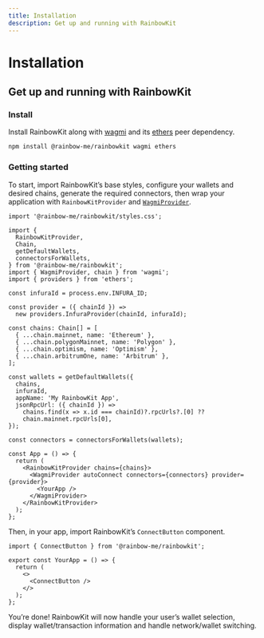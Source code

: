 ```yaml
---
title: Installation
description: Get up and running with RainbowKit
---
```


# Installation

## Get up and running with RainbowKit

### Install

Install RainbowKit along with [wagmi](https://wagmi-xyz.vercel.app/) and its [ethers](https://docs.ethers.io) peer dependency.

```bash
npm install @rainbow-me/rainbowkit wagmi ethers
```

### Getting started

To start, import RainbowKit’s base styles, configure your wallets and desired chains, generate the required connectors, then wrap your application with `RainbowKitProvider` and [`WagmiProvider`](https://wagmi-xyz.vercel.app/docs/provider).

```tsx
import '@rainbow-me/rainbowkit/styles.css';

import {
  RainbowKitProvider,
  Chain,
  getDefaultWallets,
  connectorsForWallets,
} from '@rainbow-me/rainbowkit';
import { WagmiProvider, chain } from 'wagmi';
import { providers } from 'ethers';

const infuraId = process.env.INFURA_ID;

const provider = ({ chainId }) =>
  new providers.InfuraProvider(chainId, infuraId);

const chains: Chain[] = [
  { ...chain.mainnet, name: 'Ethereum' },
  { ...chain.polygonMainnet, name: 'Polygon' },
  { ...chain.optimism, name: 'Optimism' },
  { ...chain.arbitrumOne, name: 'Arbitrum' },
];

const wallets = getDefaultWallets({
  chains,
  infuraId,
  appName: 'My RainbowKit App',
  jsonRpcUrl: ({ chainId }) =>
    chains.find(x => x.id === chainId)?.rpcUrls?.[0] ??
    chain.mainnet.rpcUrls[0],
});

const connectors = connectorsForWallets(wallets);

const App = () => {
  return (
    <RainbowKitProvider chains={chains}>
      <WagmiProvider autoConnect connectors={connectors} provider={provider}>
        <YourApp />
      </WagmiProvider>
    </RainbowKitProvider>
  );
};
```

Then, in your app, import RainbowKit’s `ConnectButton` component.

```tsx
import { ConnectButton } from '@rainbow-me/rainbowkit';

export const YourApp = () => {
  return (
    <>
      <ConnectButton />
    </>
  );
};
```

You’re done! RainbowKit will now handle your user’s wallet selection, display wallet/transaction information and handle network/wallet switching.
